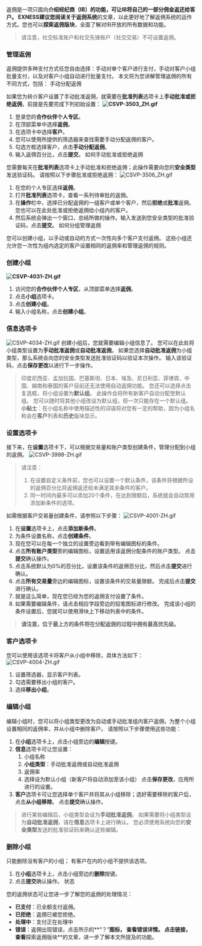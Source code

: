 
返佣是一项只面向**介绍经纪商（IB）**的功能，可让IB将自己的一部分佣金返还给客户。 EXNESS建议您阅读**关于返佣系统**的文章，以此更好地了解返佣系统的运作方式。您也可以**探索返佣版块**，全面了解对IB开放的所有数据和功能。
> 请注意，社交标准账户和社交先锋账户（社交交易）不可设置返佣。
### 管理返佣 ###
返佣提供多种支付方式任您自由选择：手动对单个客户进行支付，手动对客户小组批量支付，以及对客户小组自动进行批量支付。
本文将为您讲解管理返佣的所有不同方式，包括：
手动分配返佣
 
如果您为转介客户设置了手动批准返佣，就需要在**批准列表**选项卡上**手动批准或拒绝返佣**，前提是先要完成下列初始设置：
**![CSVP-3503_ZH.gif](https://testingcf.jsdelivr.net/gh/jarlin8/OSS@main/exhelp/CSVP-3503_ZH.gif)**
1. 登录您的**合作伙伴个人专区**。
2. 在顶部菜单中选择**返佣**。
3. 在选项卡中选择**客户**。
4. 您可以使用所提供的筛选器来查找需要手动分配返佣的客户。
5. 勾选方框选择客户，点击**手动分配返佣**。
6. 输入返佣百分比，点击**提交**。
如何手动批准或拒绝返佣
 
您需要每天在**批准列表**选项卡上手动批准和拒绝返佣；此操作需要向您的**安全类型**发送验证码。
请按照以下步骤批准或拒绝返佣：
![CSVP-3506_ZH.gif](https://testingcf.jsdelivr.net/gh/jarlin8/OSS@main/exhelp/CSVP-3506_ZH.gif)
1. 在您的个人专区选择**返佣**。
2. 打开**批准列表**选项卡，查看一系列待审批的返佣。
3. 在**操作**栏中，选择已分配返佣的一组客户或单个客户，然后**拒绝**或**批准**返佣。 您也可以在此处批准或拒绝返佣给小组内的客户。
4. 然后系统会弹出一个窗口，总结所做的操作。输入发送到您安全类型的批准验证码，点击**提交**。
如何分组管理返佣
 
您可以创建小组，以手动或自动的方式一次性向多个客户支付返佣。 这些小组还允许您一次性为组内选定的客户设置相同的返佣率和管理返佣的规则。
### 创建小组 ###
**![CSVP-4031-ZH.gif](https://testingcf.jsdelivr.net/gh/jarlin8/OSS@main/exhelp/CSVP-4031-ZH.gif)**
1. 访问您的**合作伙伴个人专区**，从顶部菜单选择**返佣**。
2. 点击**小组**选项卡。
3. 点击**创建小组**。
4. 输入小组名称，点击**创建小组**。
### 信息选项卡 ###
![CSVP-4034-ZH.gif](https://testingcf.jsdelivr.net/gh/jarlin8/OSS@main/exhelp/CSVP-4034-ZH.gif)
创建小组后，您就需要编辑小组信息了。 您可以在此处将小组类型设置为**手动批准返佣**或**自动批准返佣**。
如果您选择**自动批准返佣**为小组类型，那么系统会向您的安全类型发送批准验证码以验证本次操作。 输入该验证码，点击**保存更改**以进行下一步操作。
> 印度尼西亚、孟加拉国、巴基斯坦、日本、埃及、尼日利亚、菲律宾、中国、越南和泰国的客户目前还无法使用自动返佣功能。
您还可以选择点击复选框，将小组设置为**默认组**。 此操作会将所有新客户自动分配至默认组。 您可以随时将其他小组改设为默认组，但一次只能存在一个默认组。
> **小贴士**：在小组名称中使用描述性的词语将对您有一定的帮助，因为小组名称会在**客户**列表和**历史**版块显示。
### 设置选项卡 ###
接下来，在**设置**选项卡下，可以根据交易量和账户类型创建条件，管理分配到小组的返佣。
![CSVP-3998-ZH.gif](https://testingcf.jsdelivr.net/gh/jarlin8/OSS@main/exhelp/CSVP-3998-ZH.gif)

> 请注意：
> 1. 在设置自定义条件前，您也可以设置一个默认条件，该条件将根据所设的返佣百分比将返佣返还给未满足其余条件的客户。
> 2. 同一时间内最多可以添加20个条件，在达到限额后，系统就会自动禁用添加新条件的选项。

如需根据客户交易量创建条件，请参照以下步骤：
![CSVP-4001-ZH.gif](https://testingcf.jsdelivr.net/gh/jarlin8/OSS@main/exhelp/CSVP-4001-ZH.gif)
1. 在**设置**选项卡上，点击**添加新条件**。
2. 为条件设置名称，点击**创建条件**。
3. 现在您可以在每一个独立的设置旁边看到带有编辑图标的条件。
4. 点击**所有账户类型**旁的编辑图标，设置适用该返佣分配条件的账户类型。 点击**提交**确认操作。
5. 点击系统默认为0%的百分比，设置该条件的返佣百分比，然后点击**提交**进行确认。
6. 点击**所有交易量**旁边的编辑图标，设置该条件的交易量限额。 完成后点击**提交**进行确认。
7. 就是这么简单，现在您已经为您的返佣支付设置了条件。
8. 如果需要编辑条件，请点击相应字段旁边的铅笔图标进行修改。
完成该小组的条件设置后，您就可以使用滑块上下移动列表中的条件。

> **请注意，位于最上方的条件将在分配返佣的过程中拥有最高优先级。**

### 客户选项卡 ###
您可以使用该选项卡将客户从小组中移除，具体方法如下：
![CSVP-4004-ZH.gif](https://testingcf.jsdelivr.net/gh/jarlin8/OSS@main/exhelp/CSVP-4004-ZH.gif)
1. 设置筛选器，显示客户列表。
2. 勾选需要移出小组的客户。
3. 选择**移出小组**。
### 编辑小组 ###
编辑小组时，您可以将小组类型更改为自动或手动批准组内客户返佣，为整个小组设置相同的返佣率，并从小组中删除客户。
请按照以下步骤使用这些功能：
1. 在**小组**选项卡上，点击小组旁边的**编辑**按键。
2. **信息**选项卡可让您设置：
   1. 小组名称
   2. **小组类型**：手动批准返佣或自动批准返佣
   3. 返佣率
   4. 选择设为默认小组（新客户将自动添加至该小组）
   点击**保存更改**，应用所进行的设置。
3. **客户**选项卡可让您选择单个客户并将其从小组移除；选好需要移除的客户后，点击**从小组移除**。 点击**提交**确认操作。
> 进行某些编辑后，小组类型会设为**手动批准返佣**。 如果需要将小组类型设为**自动批准返佣**，请在**信息**选项卡上进行确认。 您必须使用系统向您的**安全类型**发送的批准验证码来确认这些编辑。
### 删除小组 ###
只能删除没有客户的小组； 有客户在内的小组不提供该选项。
1. 在**小组**选项卡上，点击小组旁边的**删除**按键。
2. 点击**提交**确认操作。
状态
 
您的返佣状态可让您进一步了解您的返佣的处理情况：
* **已支付**：已全额支付返佣。
* **已拒绝**：返佣已被您拒绝。
* **处理中**：支付正在处理中
* **错误**：返佣出现错误，点击所示的**“？”**图标， 查看错误详情。
点击链接，查看**探索返佣版块**的文章，进一步了解本文所提及的功能。